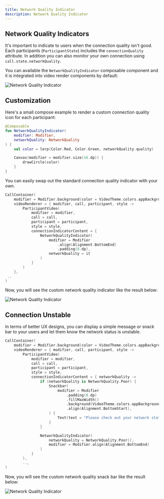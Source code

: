 ```yaml
---
title: Network Quality Indicator
description: Network Quality Indicator
---
```


## Network Quality Indicators

It's important to indicate to users when the connection quality isn't good.
Each participants (`ParticipantState`) includes the `connectionQuality` attribute.
In addition you can also monitor your own connection using `call.state.networkQuality`.

You can available the `NetworkQualityIndicator` composable component and it is integrated into video render components by default:

![Network Quality Indicator](../assets/cookbook/network-quality-indicator.png)

## Customization

Here's a small compose example to render a custom connection quality icon for each participant:

```kotlin
@Composable
fun NetworkQualityIndicator(
    modifier: Modifier,
    networkQuality: NetworkQuality
) {
    val color = lerp(Color.Red, Color.Green, networkQuality.quality)

    Canvas(modifier = modifier.size(16.dp)) {
        drawCircle(color)
    }
}
```

You can easily swap out the standard connection quality indicator with your own.

```kotlin
CallContainer(
    modifier = Modifier.background(color = VideoTheme.colors.appBackground),
    videoRenderer = { modifier, call, participant, style ->
        ParticipantVideo(
            modifier = modifier,
            call = call,
            participant = participant,
            style = style,
            connectionIndicatorContent = {
                NetworkQualityIndicator(
                    modifier = Modifier
                        .align(Alignment.BottomEnd)
                        .padding(8.dp),
                    networkQuality = it
                )
            }
        )
    },
 ..
)
```

Now, you will see the custom network quality indicator like the result below:

![Network Quality Indicator](../assets/cookbook/network-quality-indicator-customize.png)

## Connection Unstable

In terms of better UX designs, you can display a simple message or snack bar to your users and let them know the network status is unstable.

```kotlin {9-25}
CallContainer(
    modifier = Modifier.background(color = VideoTheme.colors.appBackground),
    videoRenderer = { modifier, call, participant, style ->
        ParticipantVideo(
            modifier = modifier,
            call = call,
            participant = participant,
            style = style,
            connectionIndicatorContent = { networkQuality ->
                if (networkQuality is NetworkQuality.Poor) {
                    Snackbar(
                        modifier = Modifier
                            .padding(8.dp)
                            .fillMaxWidth()
                            .background(VideoTheme.colors.appBackground)
                            .align(Alignment.BottomStart),
                    ) {
                        Text(text = "Please check out your network status!")
                    }
                }

                NetworkQualityIndicator(
                    networkQuality = NetworkQuality.Poor(),
                    modifier = Modifier.align(Alignment.BottomEnd)
                )
            }
        ),
        ..,
)
```

Now, you will see the custom network quality snack bar like the result below:

![Network Quality Indicator](../assets/cookbook/network_quality_poor.png)